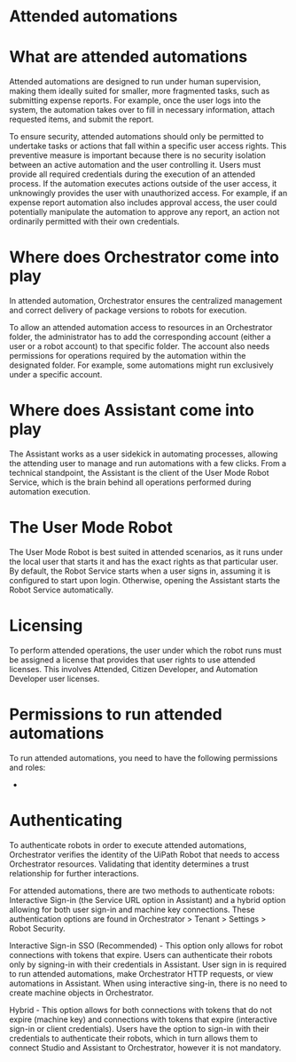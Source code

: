 ﻿# Attended automations

# What are attended automations

Attended automations are designed to run under human supervision, making them ideally suited for smaller, more fragmented tasks, such as submitting expense reports. For example, once the user logs into the system, the automation takes over to fill in necessary information, attach requested items, and submit the report.

To ensure security, attended automations should only be permitted to undertake tasks or actions that fall within a specific user access rights. This preventive measure is important because there is no security isolation between an active automation and the user controlling it. Users must provide all required credentials during the execution of an attended process. If the automation executes actions outside of the user access, it unknowingly provides the user with unauthorized access. For example, if an expense report automation also includes approval access, the user could potentially manipulate the automation to approve any report, an action not ordinarily permitted with their own credentials.

# Where does Orchestrator come into play

In attended automation, Orchestrator ensures the centralized management and correct delivery of package versions to robots for execution.

To allow an attended automation access to resources in an Orchestrator folder, the administrator has to add the corresponding account (either a user or a robot account) to that specific folder. The account also needs permissions for operations required by the automation within the designated folder. For example, some automations might run exclusively under a specific account.

# Where does Assistant come into play

The Assistant works as a user sidekick in automating processes, allowing the attending user to manage and run automations with a few clicks. From a technical standpoint, the Assistant is the client of the User Mode Robot Service, which is the brain behind all operations performed during automation execution.

# The User Mode Robot

The User Mode Robot is best suited in attended scenarios, as it runs under the local user that starts it and has the exact rights as that particular user. By default, the Robot Service starts when a user signs in, assuming it is configured to start upon login. Otherwise, opening the Assistant starts the Robot Service automatically.

# Licensing

To perform attended operations, the user under which the robot runs must be assigned a license that provides that user rights to use attended licenses. This involves Attended, Citizen Developer, and Automation Developer user licenses.



# Permissions to run attended automations

To run attended automations, you need to have the following permissions and roles:





* 

# Authenticating

To authenticate robots in order to execute attended automations, Orchestrator verifies the identity of the UiPath Robot that needs to access Orchestrator resources. Validating that identity determines a trust relationship for further interactions.

For attended automations, there are two methods to authenticate robots: Interactive Sign-in (the Service URL option in Assistant) and a hybrid option allowing for both user sign-in and machine key connections. These authentication options are found in Orchestrator > Tenant > Settings > Robot Security.

Interactive Sign-in SSO (Recommended) - This option only allows for robot connections with tokens that expire. Users can authenticate their robots only by signing-in with their credentials in Assistant. User sign in is required to run attended automations, make Orchestrator HTTP requests, or view automations in Assistant. When using interactive sing-in, there is no need to create machine objects in Orchestrator.

Hybrid - This option allows for both connections with tokens that do not expire (machine key) and connections with tokens that expire (interactive sign-in or client credentials). Users have the option to sign-in with their credentials to authenticate their robots, which in turn allows them to connect Studio and Assistant to Orchestrator, however it is not mandatory.
